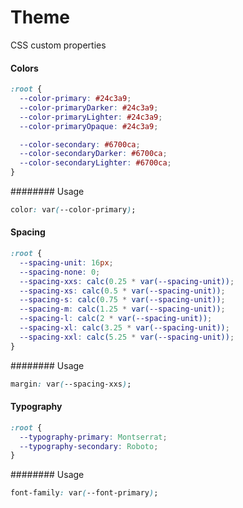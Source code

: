 
<Meta title='Lib/Theme/Start Guide' />

# Theme

CSS custom properties

#### Colors

```css
:root {
  --color-primary: #24c3a9;
  --color-primaryDarker: #24c3a9;
  --color-primaryLighter: #24c3a9;
  --color-primaryOpaque: #24c3a9;

  --color-secondary: #6700ca;
  --color-secondaryDarker: #6700ca;
  --color-secondaryLighter: #6700ca;
}
```

######## Usage

```css
color: var(--color-primary);
```

#### Spacing

```css
:root {
  --spacing-unit: 16px;
  --spacing-none: 0;
  --spacing-xxs: calc(0.25 * var(--spacing-unit));
  --spacing-xs: calc(0.5 * var(--spacing-unit));
  --spacing-s: calc(0.75 * var(--spacing-unit));
  --spacing-m: calc(1.25 * var(--spacing-unit));
  --spacing-l: calc(2 * var(--spacing-unit));
  --spacing-xl: calc(3.25 * var(--spacing-unit));
  --spacing-xxl: calc(5.25 * var(--spacing-unit));
}
```

######## Usage

```css
margin: var(--spacing-xxs);
```

#### Typography

```css
:root {
  --typography-primary: Montserrat;
  --typography-secondary: Roboto;
}
```

######## Usage

```css
font-family: var(--font-primary);
```
